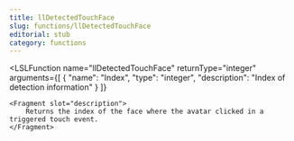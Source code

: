 ```yaml
---
title: llDetectedTouchFace
slug: functions/llDetectedTouchFace
editorial: stub
category: functions
---
```


<LSLFunction
	name="llDetectedTouchFace"
	returnType="integer"
	arguments={[
	{
		"name": "Index",
		"type": "integer",
		"description": "Index of detection information"
	}
]}
>
	<Fragment slot="description">
		Returns the index of the face where the avatar clicked in a triggered touch event.
	</Fragment>
</LSLFunction>
